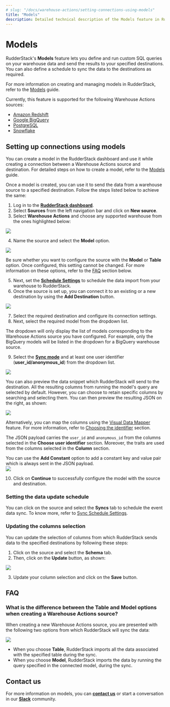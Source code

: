 ```yaml
---
# slug: "/docs/warehouse-actions/setting-connections-using-models"
title: "Models"
description: Detailed technical description of the Models feature in RudderStack.
---
```


# Models

RudderStack's **Models** feature lets you define and run custom SQL queries on your warehouse data and send the results to your specified destinations. You can also define a schedule to sync the data to the destinations as required.

<div class="infoBlock">
  
  For more information on creating and managing models in RudderStack, refer to the <a href="https://www.rudderstack.com/docs/connections/models/">Models</a> guide.  
</div>

<div class="infoBlock">

Currently, this feature is supported for the following Warehouse Actions sources:
<ul>
<li><a href="https://www.rudderstack.com/docs/warehouse-actions/amazon-redshift/">Amazon Redshift</a></li> 
<li><a href="https://www.rudderstack.com/docs/warehouse-actions/google-bigquery/">Google BigQuery</a></li>
<li><a href="https://www.rudderstack.com/docs/warehouse-actions/postgresql/">PostgreSQL</a> </li>
<li><a href="https://www.rudderstack.com/docs/warehouse-actions/snowflake/">Snowflake</a></li>
</ul>
</div>

## Setting up connections using models

<div class="infoBlock">
You can create a model in the RudderStack dashboard and use it while creating a connection between a Warehouse Actions source and destination. For detailed steps on how to create a model, refer to the <a href="https://www.rudderstack.com/docs/connections/models/">Models</a> guide.
</div>

Once a model is created, you can use it to send the data from a warehouse source to a specified destination. Follow the steps listed below to achieve the same:

1. Log in to the [**RudderStack dashboard**](https://app.rudderstack.com/).
2. Select **Sources** from the left navigation bar and click on **New source**.
3. Select **Warehouse Actions** and choose any supported warehouse from the ones highlighted below: 
<img src="../../assets/warehouse-actions-sources/warehouse-action-sources.png" />

4. Name the source and select the **Model** option.
<img src="../../assets/warehouse-actions-sources/select-model-option.png" />

<div class="infoBlock">
  
Be sure whether you want to configure the source with the <strong>Model</strong> or <strong>Table</strong> option. Once configured, this setting cannot be changed. For more information on these options, refer to the <a href="#faq">FAQ</a> section below.
</div>

5. Next, set the [**Schedule Settings**](https://www.rudderstack.com/docs/warehouse-actions/common-settings/sync-schedule-settings/) to schedule the data import from your warehouse to RudderStack.
6. Once the source is set up, you can connect it to an existing or a new destination by using the **Add Destination** button.
  
<img src="../../assets/warehouse-actions-sources/add-destination.png" />

7. Select the required destination and configure its connection settings.
8. Next, select the required model from the dropdown list.

<div class="infoBlock">
  
The dropdown will only display the list of models corresponding to the Warehouse Actions source you have configured. For example, only the BigQuery models will be listed in the dropdown for a BigQuery warehouse source.
</div>

9. Select the [**Sync mode**](https://www.rudderstack.com/docs/warehouse-actions/common-settings/sync-modes/) and at least one user identifier (**user_id/anonymous_id**) from the dropdown list.

<img src="../../assets/warehouse-actions-sources/configure-model.png" />

You can also preview the data snippet which RudderStack will send to the destination. All the resulting columns from running the model's query are selected by default. However, you can choose to retain specific columns by searching and selecting them. You can then preview the resulting JSON on the right, as shown:

<img src="../../assets/warehouse-actions-sources/models-data-snippet.png" />

<div class="infoBlock">
  
  Alternatively, you can map the columns using the <a href="https://www.rudderstack.com/docs/warehouse-actions/features/visual-data-mapper/">Visual Data Mapper</a> feature. For more information, refer to <a href="https://www.rudderstack.com/docs/warehouse-actions/visual-data-mapper/#choosing-the-identifier">Choosing the identifier</a> section.
  
</div>

<div class="infoBlock">
  
The JSON payload carries the <code class="inline-code">user_id</code> and <code class="inline-code">anonymous_id</code> from the columns selected in the <strong>Choose user identifier</strong> section. Moreover, the traits are used from the columns selected in the <strong>Column</strong> section.
</div>

<div class="infoBlock">
You can use the <strong>Add Constant</strong> option to add a constant key and value pair which is always sent in the JSON payload.
</div>

<img src="../../assets/warehouse-actions-sources/add-constant.png" />

10. Click on **Continue** to successfully configure the model with the source and destination.

### Setting the data update schedule

You can click on the source and select the **Syncs** tab to schedule the event data sync. To know more, refer to [Sync Schedule Settings](https://www.rudderstack.com/docs/warehouse-actions/common-settings/sync-schedule-settings/).

### Updating the columns selection  

You can update the selection of columns from which RudderStack sends data to the specified destinations by following these steps:

1. Click on the source and select the **Schema** tab.
2. Then, click on the **Update** button, as shown:

<img src="../../assets/warehouse-actions-sources/update-table-selection.png" />

3. Update your column selection and click on the **Save** button.

## FAQ

### What is the difference between the Table and Model options when creating a Warehouse Actions source?

When creating a new Warehouse Actions source, you are presented with the following two options from which RudderStack will sync the data:

<img src="../../assets/warehouse-actions-sources/table-model-options.png" />

- When you choose **Table**, RudderStack imports all the data associated with the specified table during the sync.
- When you choose **Model**, RudderStack imports the data by running the query specified in the connected model, during the sync.

## Contact us

For more information on models, you can [**contact us**](mailto:%20docs@rudderstack.com) or start a conversation in our [**Slack**](https://rudderstack.com/join-rudderstack-slack-community) community.
